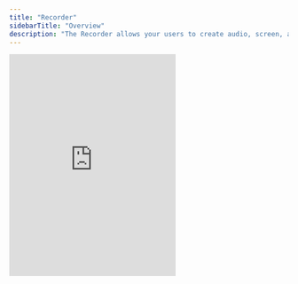 ```yaml
---
title: "Recorder"
sidebarTitle: "Overview"
description: "The Recorder allows your users to create audio, screen, and video recordings all with the click of a button."
---
```


<Tabs>
  <Tab title="Recorder">
    <iframe
      src="https://snippyly-demo-html-dev.web.app/landing-page-demo.html?feature=recorder"
      allow="camera; microphone"
      scrolling="no"
      frameborder="0"
      class="w-full"
      height="400px"
    ></iframe>
  </Tab>
  
</Tabs>
